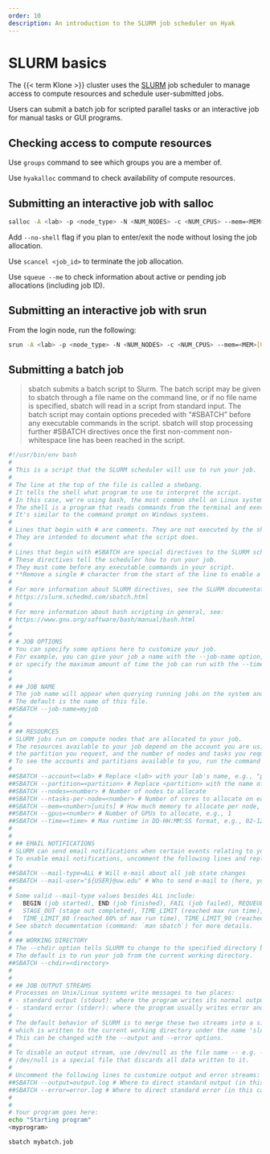 ```yaml
---
order: 10
description: An introduction to the SLURM job scheduler on Hyak
---
```


# SLURM basics

The {{< term Klone >}} cluster uses the [SLURM](https://slurm.schedmd.com/) job scheduler to manage access to compute resources and schedule user-submitted jobs.

Users can submit a batch job for scripted parallel tasks or an interactive job for manual tasks or
GUI programs.

## Checking access to compute resources

Use `groups` command to see which groups you are a member of.

Use `hyakalloc` command to check availability of compute resources.

## Submitting an interactive job with salloc

```bash
salloc -A <lab> -p <node_type> -N <NUM_NODES> -c <NUM_CPUS> --mem=<MEM>[UNIT] --time=DD-HH:MM:SS
```

Add `--no-shell` flag if you plan to enter/exit the node without losing the job allocation.

Use `scancel <job_id>` to terminate the job allocation.

Use `squeue --me` to check information about active or pending job allocations (including job ID).

## Submitting an interactive job with srun

From the login node, run the following:

```bash
srun -A <lab> -p <node_type> -N <NUM_NODES> -c <NUM_CPUS> --mem=<MEM>[UNIT] --time=DD-HH:MM:SS --pty /bin/bash
```

## Submitting a batch job

>  sbatch submits a batch script to Slurm. The batch script may be given to sbatch through a file name on the command line, or if no file name is specified, sbatch will read in a script from standard input. The batch script may contain options preceded with "#SBATCH" before any executable commands in the script. sbatch will stop processing further #SBATCH directives once the first non-comment non-whitespace line has been reached in the script.

```.bash
#!/usr/bin/env bash
#
# This is a script that the SLURM scheduler will use to run your job.
#
# The line at the top of the file is called a shebang.
# It tells the shell what program to use to interpret the script.
# In this case, we're using bash, the most common shell on Linux systems.
# The shell is a program that reads commands from the terminal and executes them.
# It's similar to the command prompt on Windows systems.
#
# Lines that begin with # are comments. They are not executed by the shell.
# They are intended to document what the script does.
#
# Lines that begin with #SBATCH are special directives to the SLURM scheduler.
# These directives tell the scheduler how to run your job.
# They must come before any executable commands in your script.
# **Remove a single # character from the start of the line to enable a directive.**
#
# For more information about SLURM directives, see the SLURM documentation:
# https://slurm.schedmd.com/sbatch.html
#
# For more information about bash scripting in general, see:
# https://www.gnu.org/software/bash/manual/bash.html
#
#
# # JOB OPTIONS
# You can specify some options here to customize your job.
# For example, you can give your job a name with the --job-name option,
# or specify the maximum amount of time the job can run with the --time option.
#
#
# ## JOB NAME
# The job name will appear when querying running jobs on the system and in log files.
# The default is the name of this file.
##SBATCH --job-name=myjob
#
#
# ## RESOURCES
# SLURM jobs run on compute nodes that are allocated to your job.
# The resources available to your job depend on the account you are using,
# the partition you request, and the number of nodes and tasks you request.
# To see the accounts and partitions available to you, run the command `hyakalloc`.
#
##SBATCH --account=<lab> # Replace <lab> with your lab's name, e.g., "psych".
##SBATCH --partition=<partition> # Replace <partition> with the name of the partition you want to use, e.g., "cpu-g2-mem2x".
##SBATCH --nodes=<number> # Number of nodes to allocate
##SBATCH --ntasks-per-node=<number> # Number of cores to allocate on each node
##SBATCH --mem=<number>[units] # How much memory to allocate per node, with units (M|G|T), e.g., 10G = 10 gigabytes
##SBATCH --gpus=<number> # Number of GPUs to allocate, e.g., 1
##SBATCH --time=<time> # Max runtime in DD-HH:MM:SS format, e.g., 02-12:00:00 = 1 day, 12 hours
#
#
# ## EMAIL NOTIFICATIONS
# SLURM can send email notifications when certain events relating to your job occur.
# To enable email notifications, uncomment the following lines and replace <status> and <email> with appropriate values:
#
##SBATCH --mail-type=ALL # Will e-mail about all job state changes
##SBATCH --mail-user="${USER}@uw.edu" # Who to send e-mail to (here, your username at uw.edu)
#
# Some valid --mail-type values besides ALL include:
#   BEGIN (job started), END (job finished), FAIL (job failed), REQUEUE (job requeued),
#   STAGE_OUT (stage out completed), TIME_LIMIT (reached max run time), TIME_LIMIT_50 (reached 50% of max run time),
#   TIME_LIMIT_80 (reached 80% of max run time), TIME_LIMIT_90 (reached 90% of max run time)
# See sbatch documentation (command: `man sbatch`) for more details.
#
# ## WORKING DIRECTORY
# The --chdir option tells SLURM to change to the specified directory before running your job.
# The default is to run your job from the current working directory.
##SBATCH --chdir=<directory>
#
#
# ## JOB OUTPUT STREAMS
# Processes on Unix/Linux systems write messages to two places:
# - standard output (stdout): where the program writes its normal output
# - standard error (stderr): where the program usually writes error and diagnostic messages
#
# The default behavior of SLURM is to merge these two streams into a single file,
# which is written to the current working directory under the name 'slurm-<jobid>.out'.
# This can be changed with the --output and --error options.
#
# To disable an output stream, use /dev/null as the file name -- e.g. --error=/dev/null
# /dev/null is a special file that discards all data written to it.
#
# Uncomment the following lines to customize output and error streams:
##SBATCH --output=output.log # Where to direct standard output (in this case, to the file 'output.log')
##SBATCH --error=error.log # Where to direct standard error (in this case, to the file 'error.log')
#
#
# Your program goes here:
echo "Starting program"
<myprogram>
```


```bash
sbatch mybatch.job
```